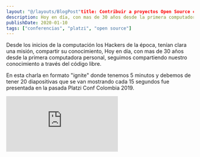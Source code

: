 ```yaml
---
layout: "@/layouts/BlogPost"title: Contribuir a proyectos Open Source como reto profesional
description: Hoy en día, con mas de 30 años desde la primera computadora personal, seguimos compartiendo nuestro conocimiento a través del código libre.
publishDate: 2020-01-10
tags: ["conferencias", "platzi", "open source"]
---
```


Desde los inicios de la computación los Hackers de la época, tenían clara una misión, compartir su conocimiento, Hoy en día, con mas de 30 años desde la primera computadora personal, seguimos compartiendo nuestro conocimiento a través del código libre.

En esta charla en formato "ignite" donde tenemos 5 minutos y debemos de tener 20 diapositivas que se van mostrando cada 15 segundos fue presentada en la pasada Platzi Conf Colombia 2019.

<div className="video-wrapper">
	<iframe
		src="https://www.youtube.com/embed/dsnN1x48kVs"
		title="YouTube video player"
		frameborder="0"
		allow="accelerometer; autoplay; clipboard-write; encrypted-media; gyroscope; picture-in-picture"
		allowfullscreen
	></iframe>
</div>
